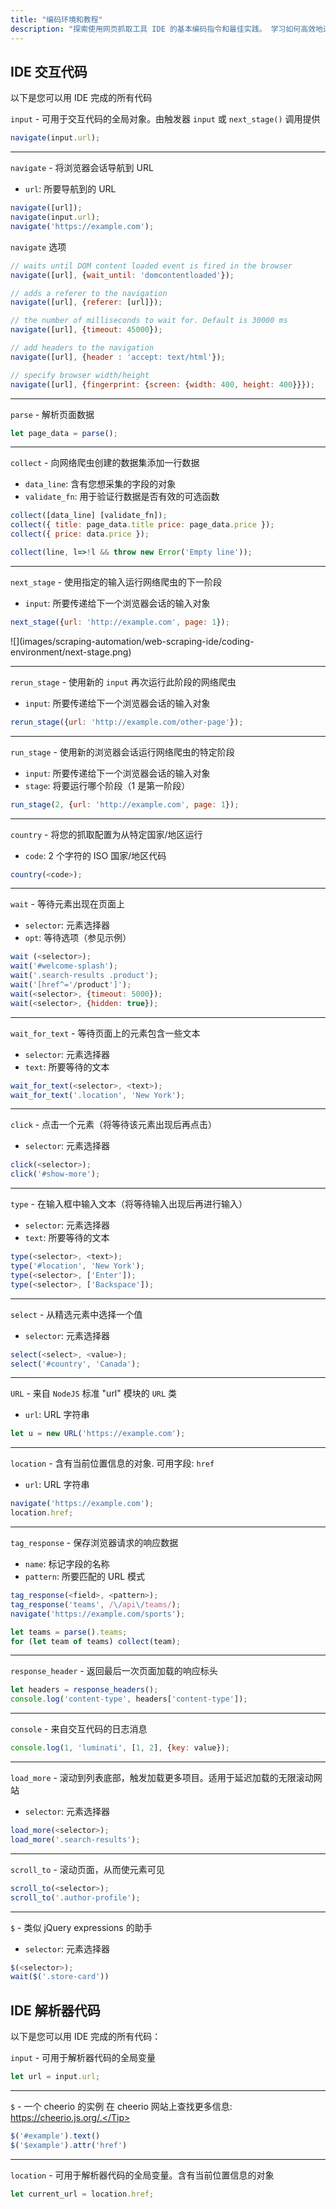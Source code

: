 ```yaml
---
title: "编码环境和教程"
description: "探索使用网页抓取工具 IDE 的基本编码指令和最佳实践。 学习如何高效地进行导航、解析数据、与元素交互以及优化抓取任务。"
---
```

## IDE 交互代码

以下是您可以用 IDE 完成的所有代码

`input` - 可用于交互代码的全局对象。由触发器 `input` 或 `next_stage()` 调用提供 


```js
navigate(input.url);
``` 

---

`navigate` - 将浏览器会话导航到 URL
- `url`: 所要导航到的 URL
    
```js
navigate([url]);
navigate(input.url);
navigate('https://example.com');
```
    
`navigate` 选项
  
    
```js
// waits until DOM content loaded event is fired in the browser
navigate([url], {wait_until: 'domcontentloaded'});

// adds a referer to the navigation
navigate([url], {referer: [url]});

// the number of milliseconds to wait for. Default is 30000 ms
navigate([url], {timeout: 45000});

// add headers to the navigation
navigate([url], {header : 'accept: text/html'});

// specify browser width/height
navigate([url], {fingerprint: {screen: {width: 400, height: 400}}});
```

---
`parse` - 解析页面数据   
    
```js
let page_data = parse();
```

---
 
`collect` - 向网络爬虫创建的数据集添加一行数据 
- `data_line`: 含有您想采集的字段的对象
- `validate_fn`: 用于验证行数据是否有效的可选函数
    
```js
collect([data_line] [validate_fn]);
collect({ title: page_data.title price: page_data.price });
collect({ price: data.price });

collect(line, l=>!l && throw new Error('Empty line'));
```

---

`next_stage` - 使用指定的输入运行网络爬虫的下一阶段
- `input`: 所要传递给下一个浏览器会话的输入对象
    
```js
next_stage({url: 'http://example.com', page: 1});
```
<Frame>
![](images/scraping-automation/web-scraping-ide/coding-environment/next-stage.png)
</Frame>

---
  
`rerun_stage` - 使用新的 `input` 再次运行此阶段的网络爬虫
- `input`: 所要传递给下一个浏览器会话的输入对象
    
```js
rerun_stage({url: 'http://example.com/other-page'});
```

---
  
`run_stage` - 使用新的浏览器会话运行网络爬虫的特定阶段
- `input`: 所要传递给下一个浏览器会话的输入对象
- `stage`: 将要运行哪个阶段（1 是第一阶段）
    
```js
run_stage(2, {url: 'http://example.com', page: 1});
```

---

`country` - 将您的抓取配置为从特定国家/地区运行
- `code`: 2 个字符的 ISO 国家/地区代码
    
```js
country(<code>);
```

---

`wait` - 等待元素出现在页面上
- `selector`: 元素选择器
- `opt`: 等待选项（参见示例）
    
```js
wait (<selector>);
wait('#welcome-splash');
wait('.search-results .product');
wait('[href^='/product']');
wait(<selector>, {timeout: 5000});
wait(<selector>, {hidden: true});
```

---
`wait_for_text` - 等待页面上的元素包含一些文本
- `selector`: 元素选择器
- `text`: 所要等待的文本
    
```js
wait_for_text(<selector>, <text>);
wait_for_text('.location', 'New York');
```

---
`click` - 点击一个元素（将等待该元素出现后再点击）  
- `selector`: 元素选择器  
    
```js
click(<selector>);
click('#show-more');
```

---

`type` - 在输入框中输入文本（将等待输入出现后再进行输入）
- `selector`: 元素选择器
- `text`: 所要等待的文本

    
```js
type(<selector>, <text>);
type('#location', 'New York');
type(<selector>, ['Enter']);
type(<selector>, ['Backspace']);
```

---
   
`select` - 从精选元素中选择一个值
- `selector`: 元素选择器
    
```js
select(<select>, <value>);
select('#country', 'Canada');
```

---
    
`URL` - 来自 `NodeJS` 标准 "url" 模块的 `URL` 类
- `url`: URL 字符串

    
```js
let u = new URL('https://example.com');
```

---
    
`location` - 含有当前位置信息的对象. 可用字段: `href`  
- `url`: URL 字符串
    
```js
navigate('https://example.com');
location.href;
```

---
    
`tag_response` - 保存浏览器请求的响应数据
- `name`: 标记字段的名称
- `pattern`: 所要匹配的 URL 模式
    
```js
tag_response(<field>, <pattern>);
tag_response('teams', /\/api\/teams/);
navigate('https://example.com/sports');

let teams = parse().teams;
for (let team of teams) collect(team);
```

---
    
`response_header` - 返回最后一次页面加载的响应标头
    
```js
let headers = response_headers(); 
console.log('content-type', headers['content-type']);
```

---

`console` - 来自交互代码的日志消息
    
```js
console.log(1, 'luminati', [1, 2], {key: value});
```

---
    
`load_more` - 滚动到列表底部，触发加载更多项目。适用于延迟加载的无限滚动网站  
- `selector`: 元素选择器  
    
```js
load_more(<selector>);
load_more('.search-results');
```

---
    
`scroll_to` - 滚动页面，从而使元素可见
```js
scroll_to(<selector>);
scroll_to('.author-profile');
```

---

`$` - 类似 jQuery expressions 的助手
- `selector`: 元素选择器

```js
$(<selector>);
wait($('.store-card'))
```
    

## IDE 解析器代码
以下是您可以用 IDE 完成的所有代码：

`input` - 可用于解析器代码的全局变量
    
```js
let url = input.url;
```

---

`$` - 一个 cheerio 的实例
<Tip>在 cheerio 网站上查找更多信息: https://cheerio.js.org/.</Tip>
```js
$('#example').text()
$('$example').attr('href')
```
 
---

`location` - 可用于解析器代码的全局变量。含有当前位置信息的对象  
    
```js
let current_url = location.href;
```
    
